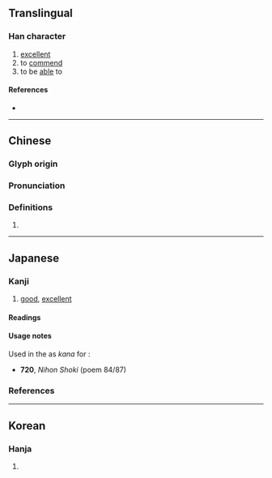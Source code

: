 {{character info}}
==Translingual==

===Han character===
{{Han char|rn=30|rad=口|as=07|sn=10|four=46621|canj=KRMNR|ids=⿱加可}}

# [[excellent]]
# to [[commend]]
# to be [[able]] to

====References====
* {{Han ref|kx=0191.200|dkj=03685|dj=0410.200|hdz=10635.040|uh=54FF|ud=21759|bh=D0F8|bd=53496}}

----

==Chinese==
{{zh-forms}}

===Glyph origin===
{{Han etym}}

===Pronunciation===
{{zh-pron
|m=gě
|m-s=
|dg=
|c=go2, ho2
|c-t=
|g=
|h=pfs=
|j=
|mb=
|md=
|mn=
|mn-t=
|w=
|x=
|mc=y
|oc=y
|cat=
}}

===Definitions===
{{zh-hanzi}}

# {{rfdef|zh}}

----

==Japanese==

===Kanji===
{{ja-kanji|grade=|rs=口07}}

# [[good]], [[excellent]]

====Readings====
{{ja-readings
|goon=か
|kanon=か
|kun=よ-い}}

====Usage notes====
Used in the ''{{w|Nihon Shoki}}'' as {{m|ja|借音|tr=shakuon}} ''kana'' for {{IPAfont|⟨ka⟩}}:
* '''720''', ''Nihon Shoki'' (poem 84/87)
*: {{ja-usex|m=野麻登陛爾 瀰我保指母能婆 於尸農瀰能 莒能陀'''哿'''紀儺屡 都奴娑之能瀰野|m_kana=やまとへに みがほしものは おしぬみの このた'''か'''きなる つのさしのみや|大和%辺に見が欲しものは忍海の此の高%城なる角刺%の宮|^やまと%-へ に み が ほし もの は ^おしぬみ の この たか%き なる ^つのさし% の みや|Up Yamato way[,] what a person wants to see is this high stronghold at Oshinumi―the palace of Tsunosashi.<ref>{{cite-book|1998|Edwin A. Cranston|The Gem-Glistening Cup|series=Volume 1 of A Waka Anthology|edition=illustrated, reprint|publisher=Stanford University Press|isbn=0804731578|page=100}}</ref>}}

===References===
<references/>

----

==Korean==

===Hanja===
{{ko-hanja|hangeul=가|rv=ga|mr=ka}}

# {{rfdef|ko|sort=口07}}